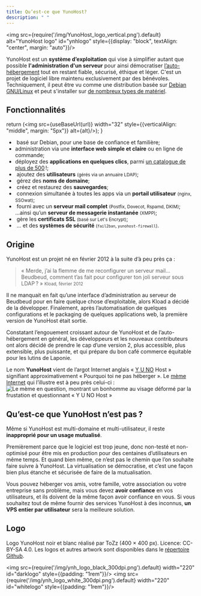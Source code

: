 ```yaml
---
title: Qu’est-ce que YunoHost?
description: " "
---
```


<img src={require('/img/YunoHost_logo_vertical.png').default} alt="YunoHost logo" id="ynhlogo" style={{display: "block", textAlign: "center", margin: "auto"}}/>

YunoHost est un **système d’exploitation** qui vise à simplifier autant que possible **l'administration d'un serveur** pour ainsi démocratiser [l’auto-hébergement](/overview/self_hosting) tout en restant fiable, sécurisé, éthique et léger. C'est un projet de logiciel libre maintenu exclusivement par des bénévoles. Techniquement, il peut être vu comme une distribution basée sur [Debian GNU/Linux](https://debian.org) et peut s'installer sur [de nombreux types de matériel](/install).

## Fonctionnalités

  return (<img src={useBaseUrl(url)} width="32" style={{verticalAlign: "middle", margin: "5px"}} alt={alt}/>);
}

- &#8203;<SmallInline url='image://icon-debian.png' alt="debian logo"/> basé sur Debian, pour une base de confiance et familière;
- &#8203;<SmallInline url='image://icon-tools.png' alt="tools logo"/> administration via une **interface web simple et claire** ou en ligne de commande;
- &#8203;<SmallInline url='image://icon-package.png' alt="package logo"/> déployez des **applications en quelques clics**, parmi [un catalogue de plus de 500](https://apps.yunohost.org) !;
- &#8203;<SmallInline url='image://icon-users.png' alt="users logo"/> ajoutez des **utilisateurs** <small>(gérés via un annuaire LDAP)</small>;
- &#8203;<SmallInline url='image://icon-globe.png' alt="globe logo"/> gérez des **noms de domaine**;
- &#8203;<SmallInline url='image://icon-medic.png' alt="medic logo"/> créez et restaurez des **sauvegardes**;
- &#8203;<SmallInline url='image://icon-door.png' alt="door logo"/> connexion simultanée à toutes les apps via un **portail utilisateur** <small>(nginx, SSOwat)</small>;
- &#8203;<SmallInline url='image://icon-mail.png' alt="mail logo"/> fourni avec un **serveur mail complet** <small>(Postfix, Dovecot, Rspamd, DKIM)</small>;
  &#8203;<SmallInline url='image://icon-messaging.png' alt="messaging logo"/> ...ainsi qu’un **serveur de messagerie instantanée** <small>(XMPP)</small>;
- &#8203;<SmallInline url='image://icon-lock.png' alt="lock logo"/> gère les **certificats SSL** <small>(basé sur Let's Encrypt)</small>;
- &#8203;<SmallInline url='image://icon-shield.png' alt="shield logo"/> ... et des **systèmes de sécurité** <small>(`fail2ban`, `yunohost-firewall`)</small>.

## Origine

YunoHost est un projet né en février 2012 à la suite d’à peu près ça :

> « Merde, j’ai la flemme de me reconfigurer un serveur mail... Beudbeud, comment t’as fait pour configurer ton joli serveur sous LDAP ? »
> <small>Kload, février 2012</small>

Il ne manquait en fait qu’une interface d’administration au serveur de Beudbeud pour en faire quelque chose d’exploitable, alors Kload a décidé de la développer. Finalement, après l’automatisation de quelques configurations et le packaging de quelques applications web, la première version de YunoHost était sortie.

Constatant l’engouement croissant autour de YunoHost et de l’auto-hébergement en général, les développeurs et les nouveaux contributeurs ont alors décidé de prendre le cap d’une version 2, plus accessible, plus extensible, plus puissante, et qui prépare du bon café commerce équitable pour les lutins de Laponie.

Le nom **YunoHost** vient de l’argot Internet anglais « [Y U NO](https://knowyourmeme.com/memes/y-u-no-guy) Host » signifiant approximativement « Pourquoi toi ne pas héberger ». Le [mème Internet](http://fr.wikipedia.org/wiki/M%C3%A8me_Internet) qui l’illustre est à peu près celui-ci :
![Le mème en question, montrant un bonhomme au visage déformé par la frustation et questionnant « Y U NO Host »](image://dude_yunohost.jpg)

## Qu’est-ce que YunoHost n’est pas ?

Même si YunoHost est multi-domaine et multi-utilisateur, il reste **inapproprié pour un usage mutualisé**.

Premièrement parce que le logiciel est trop jeune, donc non-testé et non-optimisé pour être mis en production pour des centaines d’utilisateurs en même temps. Et quand bien même, ce n’est pas le chemin que l’on souhaite faire suivre à YunoHost. La virtualisation se démocratise, et c’est une façon bien plus étanche et sécurisée de faire de la mutualisation.

Vous pouvez héberger vos amis, votre famille, votre association ou votre entreprise sans problème, mais vous devez **avoir confiance** en vos utilisateurs, et ils doivent de la même façon avoir confiance en vous. Si vous souhaitez tout de même fournir des services YunoHost à des inconnus, **un VPS entier par utilisateur** sera la meilleure solution.

## Logo

Logo YunoHost noir et blanc réalisé par ToZz (400 × 400 px). Licence: CC-BY-SA 4.0. Les logos et autres artwork sont disponibles dans le [répertoire Github](https://github.com/YunoHost/yunohost-artwork).

<img src={require('/img/ynh_logo_black_300dpi.png').default} width="220" id="darklogo" style={{padding: "1rem"}}/>
<img src={require('/img/ynh_logo_white_300dpi.png').default} width="220" id="whitelogo" style={{padding: "1rem"}}/>
